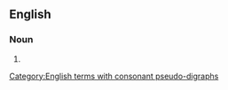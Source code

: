==English==

===Noun===
{{head|en|noun form}}

# {{plural of|arrowhead|lang=en}}
[[Category:English terms with consonant pseudo-digraphs]]